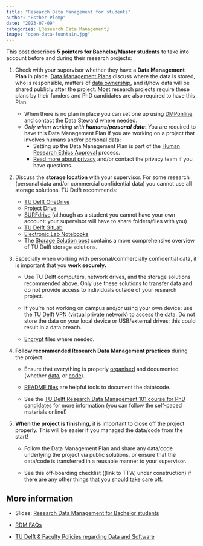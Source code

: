 ```yaml
---
title: "Research Data Management for students"
author: "Esther Plomp"
date: "2023-07-09"
categories: [Research Data Management]
image: "open-data-fountain.jpg"
---
```


This post describes **5 pointers for Bachelor/Master students** to take into account before and during their research projects:

1.  Check with your supervisor whether they have a **Data Management Plan** in place. [Data Management Plans](https://estherplomp.github.io/TNW-OS-support/posts/DMP-templates/) discuss where the data is stored, who is responsible, matters of [data ownership](https://www.tudelft.nl/en/library/research-data-management/r/plan/data-ownership/), and if/how data will be shared publicly after the project. Most research projects require these plans by their funders and PhD candidates are also required to have this Plan.

    -   When there is no plan in place you can set one up using [DMPonline](https://dmponline.tudelft.nl/) and contact the Data Steward where needed.
    -   *Only when working with **humans/personal data*****:** You are required to have this Data Management Plan if you are working on a project that involves humans and/or personal data:
        -   Setting up the Data Management Plan is part of the [Human Research Ethics Approval](https://www.tudelft.nl/over-tu-delft/strategie/integriteitsbeleid/human-research-ethics/hrec-approval-1-application) process.
        -   [Read more about privacy](https://www.tudelft.nl/en/privacy-security/privacy) and/or contact the privacy team if you have questions.

2.  Discuss the **storage location** with your supervisor. For some research (personal data and/or commercial confidential data) you cannot use all storage solutions. TU Delft recommends:

    -   [TU Delft OneDrive](https://www.tudelft.nl/en/it-manuals/office-365/)
    -   [Project Drive](https://estherplomp.github.io/TNW-OS-support/posts/storage-solutions/#project-drive)
    -   [SURFdrive](http://surfdrive.surf.nl/) (although as a student you cannot have your own account: your supervisor will have to share folders/files with you)
    -   [TU Delft GitLab](https://gitlab.tudelft.nl)
    -   [Electronic Lab Notebooks](https://www.tudelft.nl/en/library/research-data-management/r/manage/electronic-lab-notebook)
    -   The [Storage Solution post](https://estherplomp.github.io/TNW-OS-support/posts/storage-solutions/) contains a more comprehensive overview of TU Delft storage solutions.

3.  Especially when working with personal/commercially confidential data, it is important that you **work securely.**

    -   Use TU Delft computers, network drives, and the storage solutions recommended above. Only use these solutions to transfer data and do not provide access to individuals outside of your research project.

    -   If you're not working on campus and/or using your own device: use the [TU Delft VPN](https://www.tudelft.nl/studenten/ict/ict-voorzieningen/vpn) (virtual private network) to access the data. Do not store the data on your local device or USB/external drives: this could result in a data breach.

    -   [Encrypt](https://estherplomp.github.io/TNW-OS-support/posts/Encryption/index.html) files where needed.

4.  **Follow recommended Research Data Management practices** during the project.

    -   Ensure that everything is properly [organised](https://estherplomp.github.io/TNW-OS-support/posts/data-organisation/) and documented (whether [data](https://estherplomp.github.io/TNW-OS-support/posts/data-documentation/), or [code](https://estherplomp.github.io/TNW-OS-support/posts/software-documentation/)).

    -   [README files](https://estherplomp.github.io/TNW-OS-support/posts/readme/) are helpful tools to document the data/code.

    -   See the [TU Delft Research Data Management 101 course for PhD candidates](https://tu-delft-library.github.io/rdm101-book/intro.html) for more information (you can follow the self-paced materials online!)

5.  **When the project is finishing,** it is important to close off the project properly. This will be easier if you managed the data/code from the start!

    -   Follow the Data Management Plan and share any data/code underlying the project via public solutions, or ensure that the data/code is transferred in a reusable manner to your supervisor.

    -   See this off-boarding checklist ((link to TTW, under construction) if there are any other things that you should take care off.

## More information

-   Slides: [Research Data Management for Bachelor students](https://doi.org/10.5281/zenodo.6477901)

-   [RDM FAQs](https://www.tudelft.nl/en/library/research-data-management/r/buttons/faqs/)

-   [TU Delft & Faculty Policies regarding Data and Software](https://www.tudelft.nl/en/library/research-data-management/r/policies/tu-delft-faculty-policies/)
